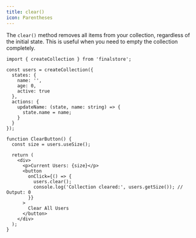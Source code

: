 ```yaml
---
title: clear()
icon: Parentheses
---
```


The `clear()` method removes all items from your collection, regardless of the initial state. This is useful when you need to empty the collection completely.

```tsx
import { createCollection } from 'finalstore';

const users = createCollection({
  states: {
    name: '',
    age: 0,
    active: true
  },
  actions: {
    updateName: (state, name: string) => {
      state.name = name;
    }
  }
});

function ClearButton() {
  const size = users.useSize();

  return (
    <div>
      <p>Current Users: {size}</p>
      <button
        onClick={() => {
          users.clear();
          console.log('Collection cleared:', users.getSize()); // Output: 0
        }}
      >
        Clear All Users
      </button>
    </div>
  );
}
```
